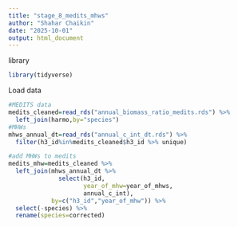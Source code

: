 ```yaml
---
title: "stage_8_medits_mhws"
author: "Shahar Chaikin"
date: "2025-10-01"
output: html_document
---
```


library
```r
library(tidyverse)
```

Load data
```r
#MEDITS data
medits_cleaned=read_rds("annual_biomass_ratio_medits.rds") %>% 
  left_join(harmo,by="species")
#MHWs
mhws_annual_dt=read_rds("annual_c_int_dt.rds") %>% 
  filter(h3_id%in%medits_cleaned$h3_id %>% unique)

#add MHWs to medits
medits_mhw=medits_cleaned %>% 
  left_join(mhws_annual_dt %>% 
              select(h3_id,
                     year_of_mhw=year_of_mhws,
                     annual_c_int),
            by=c("h3_id","year_of_mhw")) %>% 
  select(-species) %>% 
  rename(species=corrected)
```

